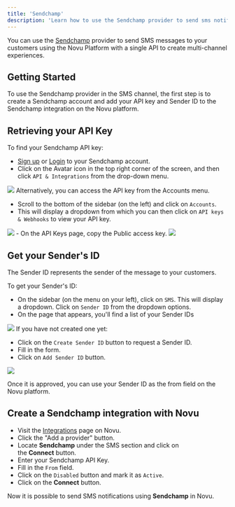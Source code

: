 ```yaml
---
title: 'Sendchamp'
description: 'Learn how to use the Sendchamp provider to send sms notifications using Wolfx'
---
```


You can use the [Sendchamp](https://www.sendchamp.com/) provider to send SMS messages to your customers using the Novu Platform with a single API to create multi-channel experiences.

## Getting Started

To use the Sendchamp provider in the SMS channel, the first step is to create a Sendchamp account and add your API key and Sender ID to the Sendchamp integration on the Novu platform.

## Retrieving your API Key

To find your Sendchamp API key:

- [Sign up](https://my.sendchamp.com/signup) or [Login](https://my.sendchamp.com/login) to your Sendchamp account.
- Click on the Avatar icon in the top right corner of the screen, and then click `API & Integrations` from the drop-down menu.
<Frame caption="Click on the Avatar icon in the top right corner of the screen, and then click `API & Integrations` from the drop-down menu."><img src="/images/channels-and-providers/sms/sendchamp/image-67.png" /> </Frame>
Alternatively, you can access the API key from the Accounts menu.

- Scroll to the bottom of the sidebar (on the left) and click on `Accounts`.
- This will display a dropdown from which you can then click on `API keys & Webhooks` to view your API key.
<Frame caption="Click on the API keys and webhooks to view your API key"><img src="/images/channels-and-providers/sms/sendchamp/image-68.png" /> </Frame>
- On the API Keys page, copy the Public access key.
<Frame caption=""><img src="/images/channels-and-providers/sms/sendchamp/image-69.png" /> </Frame>

## Get your Sender's ID

The Sender ID represents the sender of the message to your customers.

To get your Sender's ID:

- On the sidebar (on the menu on your left), click on `SMS`. This will display a dropdown. Click on `Sender ID` from the dropdown options.
- On the page that appears, you'll find a list of your Sender IDs
<Frame caption="Click sms and select sender ID"><img src="/images/channels-and-providers/sms/sendchamp/image-70.png" /> </Frame>
If you have not created one yet:

- Click on the `Create Sender ID` button to request a Sender ID.
- Fill in the form.
- Click on `Add Sender ID` button.
<Frame caption="Click on the add sender ID button"><img src="/images/channels-and-providers/sms/sendchamp/image-71.png" /> </Frame>

Once it is approved, you can use your Sender ID as the from field on the Novu platform.

## Create a Sendchamp integration with Novu

- Visit the [Integrations](https://web.novu.co/integrations?utm_campaign=docs-sms-sendchamp) page on Novu.
- Click the "Add a provider" button.
- Locate **Sendchamp** under the SMS section and click on the **Connect** button.
- Enter your Sendchamp API Key.
- Fill in the `From` field.
- Click on the `Disabled` button and mark it as `Active`.
- Click on the **Connect** button.

Now it is possible to send SMS notifications using **Sendchamp** in Novu.